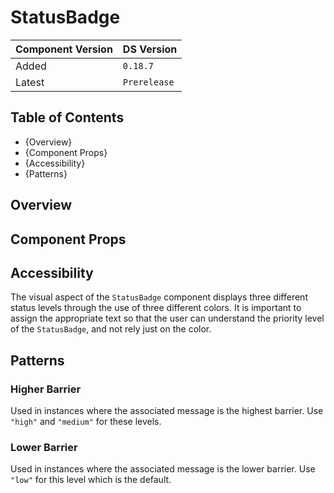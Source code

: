 

<Meta of={StatusBadgeStories} />

# StatusBadge

| Component Version | DS Version   |
| ----------------- | ------------ |
| Added             | `0.18.7`     |
| Latest            | `Prerelease` |

## Table of Contents

- {<Link href="#overview" target="_self">Overview</Link>}
- {<Link href="#component-props" target="_self">Component Props</Link>}
- {<Link href="#accessibility" target="_self">Accessibility</Link>}
- {<Link href="#patterns" target="_self">Patterns</Link>}

## Overview

<Description of={StatusBadgeStories} />

## Component Props

<Canvas of={StatusBadgeStories.WithControls} />

<ArgTypes of={StatusBadgeStories.WithControls} />

## Accessibility

The visual aspect of the `StatusBadge` component displays three different status
levels through the use of three different colors. It is important to assign
the appropriate text so that the user can understand the priority level of the
`StatusBadge`, and not rely just on the color.

## Patterns

### Higher Barrier

Used in instances where the associated message is the highest barrier. Use
`"high"` and `"medium"` for these levels.

<Canvas of={StatusBadgeStories.HigherBarrier} />

### Lower Barrier

Used in instances where the associated message is the lower barrier. Use
`"low"` for this level which is the default.

<Canvas of={StatusBadgeStories.LowerBarrier} />

